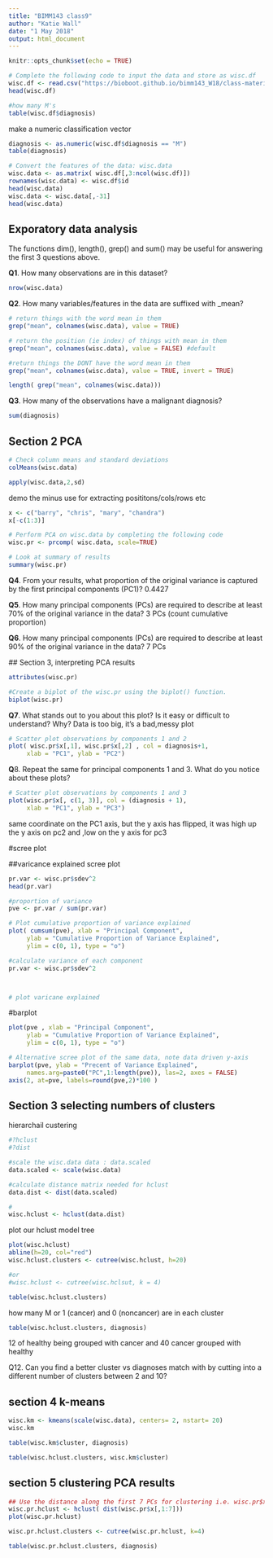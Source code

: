 ```yaml
---
title: "BIMM143 class9"
author: "Katie Wall"
date: "1 May 2018"
output: html_document
---
```


```r
knitr::opts_chunk$set(echo = TRUE)
```

```r
# Complete the following code to input the data and store as wisc.df
wisc.df <- read.csv("https://bioboot.github.io/bimm143_W18/class-material/WisconsinCancer.csv")
head(wisc.df)
```

```r
#how many M's
table(wisc.df$diagnosis)
```

make a numeric classification vector
```r
diagnosis <- as.numeric(wisc.df$diagnosis == "M")
table(diagnosis)
```


```r
# Convert the features of the data: wisc.data
wisc.data <- as.matrix( wisc.df[,3:ncol(wisc.df)])
rownames(wisc.data) <- wisc.df$id
head(wisc.data)
wisc.data <- wisc.data[,-31]
head(wisc.data)
```

## Exporatory data analysis
The functions dim(), length(), grep() and sum() may be useful for answering the first 3 questions above.

**Q1**. How many observations are in this dataset?
```r
nrow(wisc.data)
```

**Q2**. How many variables/features in the data are suffixed with _mean?
```r
# return things with the word mean in them
grep("mean", colnames(wisc.data), value = TRUE)

# return the position (ie index) of things with mean in them
grep("mean", colnames(wisc.data), value = FALSE) #default

#return things the DONT have the word mean in them
grep("mean", colnames(wisc.data), value = TRUE, invert = TRUE)

length( grep("mean", colnames(wisc.data)))
```


**Q3**. How many of the observations have a malignant diagnosis?
```r
sum(diagnosis)
```

## Section 2 PCA
```r
# Check column means and standard deviations
colMeans(wisc.data)

apply(wisc.data,2,sd)
```

demo the minus use for extracting posititons/cols/rows etc
```r
x <- c("barry", "chris", "mary", "chandra")
x[-c(1:3)]
```


```r
# Perform PCA on wisc.data by completing the following code
wisc.pr <- prcomp( wisc.data, scale=TRUE)
```

```r
# Look at summary of results
summary(wisc.pr)
```

**Q4**. From your results, what proportion of the original variance is captured by the first principal components (PC1)?
    0.4427
    
**Q5**. How many principal components (PCs) are required to describe at least 70% of the original variance in the data?
    3 PCs (count cumulative proportion)
    
**Q6**. How many principal components (PCs) are required to describe at least 90% of the original variance in the data?
   7 PCs
   
   
   ## Section 3, interpreting PCA results
```r
attributes(wisc.pr)
```

   
```r
#Create a biplot of the wisc.pr using the biplot() function.
biplot(wisc.pr)
```
**Q7**. What stands out to you about this plot? Is it easy or difficult to understand? Why?
Data is too big, it's a bad,messy plot
```r
# Scatter plot observations by components 1 and 2
plot( wisc.pr$x[,1], wisc.pr$x[,2] , col = diagnosis+1, 
     xlab = "PC1", ylab = "PC2")
```

**Q**8. Repeat the same for principal components 1 and 3. What do you notice about these plots?
```r
# Scatter plot observations by components 1 and 3
plot(wisc.pr$x[, c(1, 3)], col = (diagnosis + 1), 
     xlab = "PC1", ylab = "PC3")
```
same coordinate on the PC1 axis, but the y axis has flipped, it was high up the y axis on pc2 and ,low on the y axis for pc3



#scree plot

##varicance explained scree plot 
```r
pr.var <- wisc.pr$sdev^2
head(pr.var)
```

```r
#proportion of variance
pve <- pr.var / sum(pr.var)
```



```r
# Plot cumulative proportion of variance explained
plot( cumsum(pve), xlab = "Principal Component", 
     ylab = "Cumulative Proportion of Variance Explained", 
     ylim = c(0, 1), type = "o")
```



```r
#calculate variance of each component
pr.var <- wisc.pr$sdev^2



# plot varicane explained 
```

#barplot
```r
plot(pve , xlab = "Principal Component", 
     ylab = "Cumulative Proportion of Variance Explained", 
     ylim = c(0, 1), type = "o")
```

```r
# Alternative scree plot of the same data, note data driven y-axis
barplot(pve, ylab = "Precent of Variance Explained",
     names.arg=paste0("PC",1:length(pve)), las=2, axes = FALSE)
axis(2, at=pve, labels=round(pve,2)*100 )
```

## Section 3 selecting numbers of clusters
hierarchail custering

```r
#?hclust
#?dist

#scale the wisc.data data : data.scaled
data.scaled <- scale(wisc.data)

#calculate distance matrix needed for hclust
data.dist <- dist(data.scaled)

#
wisc.hclust <- hclust(data.dist)
```

plot our hclust model tree
```r
plot(wisc.hclust)
abline(h=20, col="red")
wisc.hclust.clusters <- cutree(wisc.hclust, h=20)

#or
#wisc.hclust <- cutree(wisc.hclsut, k = 4)
```

```r
table(wisc.hclust.clusters)
```


how many M or 1 (cancer) and 0 (noncancer) are in each cluster

```r
table(wisc.hclust.clusters, diagnosis)
```

12 of healthy being grouped with cancer and 40 cancer grouped with healthy



Q12. Can you find a better cluster vs diagnoses match with by cutting into a different number of clusters between 2 and 10?


## section 4 k-means

```r
wisc.km <- kmeans(scale(wisc.data), centers= 2, nstart= 20)
wisc.km
```
```r
table(wisc.km$cluster, diagnosis)
```
```r
table(wisc.hclust.clusters, wisc.km$cluster)
```

## section 5 clustering PCA results
```r
## Use the distance along the first 7 PCs for clustering i.e. wisc.pr$x[, 1:7]
wisc.pr.hclust <- hclust( dist(wisc.pr$x[,1:7]))
plot(wisc.pr.hclust)
```

```r
wisc.pr.hclust.clusters <- cutree(wisc.pr.hclust, k=4)
```
```r
table(wisc.pr.hclust.clusters, diagnosis)
```

